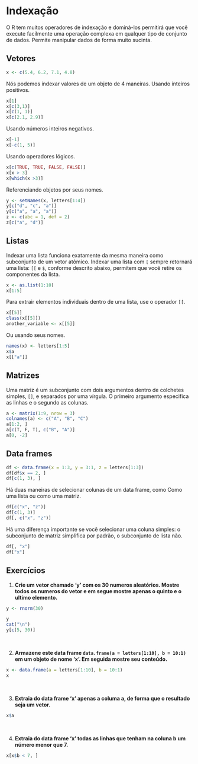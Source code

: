 # Indexação {-}

O R tem muitos operadores de indexação e dominá-los permitirá que você execute facilmente uma operação complexa em qualquer tipo de conjunto de dados. Permite manipular dados de forma muito sucinta.
  
  
## Vetores {-}

```r
x <- c(5.4, 6.2, 7.1, 4.8)
```

Nós podemos indexar valores de um objeto de 4 maneiras. Usando inteiros positivos.

```r
x[1]
x[c(3,1)]
x[c(1, 1)]
x[c(2.1, 2.9)]
```

Usando números inteiros negativos.

```r
x[-1]
x[-c(1, 5)]
```

Usando operadores lógicos.

```r
x[c(TRUE, TRUE, FALSE, FALSE)]
x[x > 3]
x[which(x >3)]
```

Referenciando objetos por seus nomes.

```r
y <- setNames(x, letters[1:4])
y[c("d", "c", "a")]
y[c("a", "a", "a")]
z <- c(abc = 1, def = 2)
z[c("a", "d")]
```
  
  
## Listas {-}

Indexar uma lista funciona exatamente da mesma maneira como subconjunto de um vetor atômico. Indexar uma lista com `[` sempre retornará uma lista: `[[` e `$`, conforme descrito abaixo, permitem que você retire os componentes da lista.

```r
x <- as.list(1:10)
x[1:5]
```

Para extrair elementos individuais dentro de uma lista, use o operador `[[`.

```r
x[[5]]
class(x[[5]])
another_variable <- x[[5]]
```

Ou usando seus nomes.

```r
names(x) <- letters[1:5]
x$a
x[["a"]]
```
  
  
## Matrizes {-}

Uma matriz é um subconjunto com dois argumentos dentro de colchetes simples, `[]`, e separados por uma vírgula. O primeiro argumento especifica as linhas e o segundo as colunas.

```r
a <- matrix(1:9, nrow = 3)
colnames(a) <- c("A", "B", "C")
a[1:2, ]
a[c(T, F, T), c("B", "A")]
a[0, -2]
```


## Data frames {-}

```r
df <- data.frame(x = 1:3, y = 3:1, z = letters[1:3])
df[df$x == 2, ]
df[c(1, 3), ]
```

Há duas maneiras de selecionar colunas de um data frame, como Como uma lista ou como uma matriz.

```r
df[c("x", "z")]
df[c(1, 3)]
df[, c("x", "z")]
```

Há uma diferença importante se você selecionar uma coluna simples: o subconjunto de matriz simplifica por padrão, o subconjunto de lista não.

```r
df[, "x"]
df["x"]
```


## Exercícios {-}


(@) **Crie um vetor chamado 'y' com os 30 numeros aleatórios. Mostre todos os numeros do vetor e em segue mostre apenas o quinto e o ultimo elemento.**

```r
y <- rnorm(30)

y
cat("\n")
y[c(5, 30)]
```
<br>

(@) **Armazene este data frame `data.frame(a = letters[1:10], b = 10:1)` em um objeto de nome 'x'. Em seguida mostre seu conteúdo.**

```r
x <- data.frame(a = letters[1:10], b = 10:1)
x
```
<br>

(@) **Extraia do data frame 'x' apenas a columa a, de forma que o resultado seja um vetor.**

```r
x$a
```
<br>

(@) **Extraia do data frame 'x' todas as linhas que tenham na coluna b um número menor que 7.**

```r
x[x$b < 7, ]
```











